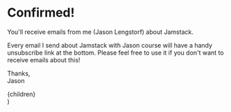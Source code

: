 <h1>
  Confirmed<span className="text-brand-yellow font-funky text-5xl">!</span>
</h1>

You'll receive emails from me (Jason Lengstorf) about Jamstack.

Every email I send about Jamstack with Jason course will have a handy unsubscribe link at the bottom. Please feel free to use it if you don't want to receive emails about this!

Thanks,<br />
Jason


  <Layout noFooter>
    <div className="min-h-screen w-full flex items-center justify-center relative py-40 px-5">
      <div className="max-w-md relative z-10 prose">{children}</div>
      <Background />
    </div>
  </Layout>
)
